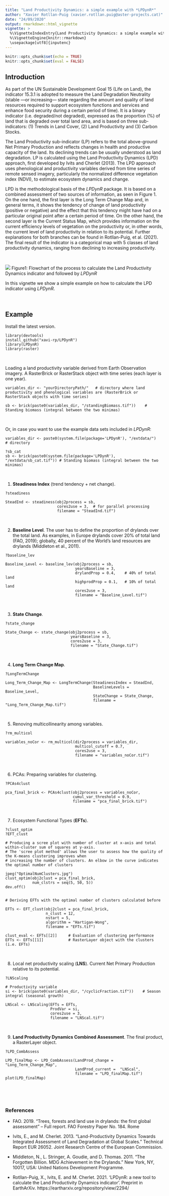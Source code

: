 ```yaml
---
title: "Land Productivity Dynamics: a simple example with *LPDynR*"
author: "Xavier Rotllan-Puig (xavier.rotllan.puig@aster-projects.cat)"
date: "24/09/2020"
output: rmarkdown::html_vignette
vignette: >
  %\VignetteIndexEntry{Land Productivity Dynamics: a simple example with LPDynR}
  %\VignetteEngine{knitr::rmarkdown}
  \usepackage[utf8]{inputenc}
---
```


```r
knitr::opts_chunk$set(echo = TRUE)
knitr::opts_chunk$set(eval = FALSE)
```


## Introduction

As part of the UN Sustainable Development Goal 15 (Life on Land), the indicator 15.3.1 is adopted to measure the Land Degradation Neutrality (stable —or increasing— state regarding the amount and quality of land resources required to support ecosystem functions and services and enhance food security during a certain period of time). It is a binary indicator (i.e. degraded/not degraded), expressed as the proportion (%) of land that is degraded over total land area, and is based on three sub-indicators: (1) Trends in Land Cover, (2) Land Productivity and (3) Carbon Stocks. 

The Land Productivity sub-indicator (LP) refers to the total above-ground Net Primary Production and reflects changes in health and productive capacity of the land. Its declining trends can be usually understood as land degradation. LP is calculated using the Land Productivity Dynamics (LPD) approach, first developed by Ivits and Cherlet (2013). The LPD approach uses phenological and productivity variables derived from time series of remote sensed imagery, particularly the normalized difference vegetation index (NDVI), to estimate ecosystem dynamics and change. 

LPD is the methodological basis of the *LPDynR* package. It is based on a combined assessment of two sources of information, as seen in Figure 1. On the one hand, the first layer is the Long Term Change Map and, in general terms, it shows the tendency of change of land productivity (positive or negative) and the effect that this tendency might have had on a particular original point after a certain period of time. On the other hand, the second layer is the Current Status Map, which provides information on the current efficiency levels of vegetation on the productivity or, in other words, the current level of land productivity in relation to its potential. Further explanations for both branches can be found in Rotllan-Puig, et al. (2021). The final result of the indicator is a categorical map with 5 classes of land productivity dynamics, ranging from declining to increasing productivity.

&nbsp;

![](graph02.png?raw=true)
Figure1: Flowchart of the process to calculate the Land Productivity Dynamics indicator and followed by *LPDynR*
&nbsp;

In this vignette we show a simple example on how to calculate the LPD indicator using *LPDynR*.
&nbsp;

&nbsp;


## Example

Install the latest version.
```
library(devtools)
install_github("xavi-rp/LPDynR")
library(LPDynR)
library(raster)
```
&nbsp;

Loading a land productivity variable derived from Earth Observation imagery. A RasterBrick or RasterStack object with time series (each layer is one year).
```
variables_dir <- "yourDirectoryPath/"   # directory where land productivity and phenological variables are (RasterBrick or RasterStack objects with time series)

sb <- brick(paste0(variables_dir, "/standingBiomass.tif"))    # Standing biomass (integral between the two minimas)
```
&nbsp;


Or, in case you want to use the example data sets included in *LPDynR*:

```
variables_dir <- paste0(system.file(package='LPDynR'), "/extdata/")   # directory

?sb_cat
sb <- brick(paste0(system.file(package='LPDynR'), "/extdata/sb_cat.tif")) # Standing biomass (integral between the two minimas)
```
&nbsp;




1) **Steadiness Index** (trend tendency + net change).
```
?steadiness

SteadInd <- steadiness(obj2process = sb, 
                       cores2use = 3,  # for parallel processing
                       filename = "SteadInd.tif")
```
&nbsp;


2) **Baseline Level**. The user has to define the proportion of drylands over the total land. As examples, in Europe drylands cover 20% of total land (FAO, 2019); globally, 40 percent of the World’s land resources are drylands (Middleton et al., 2011).

```
?baseline_lev

Baseline_Level <- baseline_lev(obj2process = sb, 
                               yearsBaseline = 3, 
                               drylandProp = 0.4,    # 40% of total land 
                               highprodProp = 0.1,   # 10% of total land
                               cores2use = 3, 
                               filename = "Baseline_Level.tif")
```
&nbsp;


3) **State Change**.
```
?state_change

State_Change <- state_change(obj2process = sb, 
                             yearsBaseline = 3, 
                             cores2use = 3,
                             filename = "State_Change.tif")
```
&nbsp;


4) **Long Term Change Map**.
```
?LongTermChange

Long_Term_Change_Map <- LongTermChange(SteadinessIndex = SteadInd, 
                                       BaselineLevels = Baseline_Level,
                                       StateChange = State_Change, 
                                       filename = "Long_Term_Change_Map.tif")
```
&nbsp;


5) Renoving multicollinearity among variables.
```
?rm_multicol

variables_noCor <- rm_multicol(dir2process = variables_dir,    
                               multicol_cutoff = 0.7, 
                               cores2use = 3,
                               filename = "variables_noCor.tif")
```
&nbsp;


6) PCAs: Preparing variables for clustering.
```
?PCAs4clust

pca_final_brick <- PCAs4clust(obj2process = variables_noCor, 
                              cumul_var_threshold = 0.9,
                              filename = "pca_final_brick.tif")
```
&nbsp;


7) Ecosystem Functional Types (**EFTs**).
```
?clust_optim
?EFT_clust

# Producing a scree plot with number of cluster at x-axis and total within-cluster sum of squares at y-axis.
# The 'scree plot method' allows the user to assess how the quality of the K-means clustering improves when 
# increasing the number of clusters. An elbow in the curve indicates the optimal number of clusters

jpeg("OptimalNumClusters.jpg")
clust_optim(obj2clust = pca_final_brick, 
            num_clstrs = seq(5, 50, 5))
dev.off()


# Deriving EFTs with the optimal number of clusters calculated before

EFTs <- EFT_clust(obj2clust = pca_final_brick, 
                  n_clust = 12, 
                  nstart = 5,  
                  algorithm = "Hartigan-Wong",
                  filename = "EFTs.tif")

clust_eval <- EFTs[[2]]     # Evaluation of clustering performance
EFTs <- EFTs[[1]]           # RasterLayer object with the clusters (i.e. EFTs)
```
&nbsp;


8) Local net productivity scaling (**LNS**). Current Net Primary Production relative to its potential.
```
?LNScaling

# Productivity variable
si <- brick(paste0(variables_dir, "/cyclicFraction.tif"))    # Season integral (seasonal growth)

LNScal <- LNScaling(EFTs = EFTs, 
                    ProdVar = si, 
                    cores2use = 3,
                    filename = "LNScal.tif")
```
&nbsp;


9) **Land Productivity Dynamics Combined Assessment**. The final product, a RasterLayer object.
```
?LPD_CombAssess

LPD_finalMap <- LPD_CombAssess(LandProd_change = "Long_Term_Change_Map", 
                               LandProd_current =  "LNScal",
                               filename = "LPD_finalMap.tif")
plot(LPD_finalMap)
```

&nbsp;

&nbsp;

### References

- FAO. 2019. “Trees, forests and land use in drylands: the first global assessment” – Full report. FAO Forestry Paper No. 184. Rome

- Ivits, E., and M. Cherlet. 2013. “Land-Productivity Dynamics Towards Integrated Assessment of Land Degradation at Global Scales.” Technical Report EUR 26052. Joint Research Centre of the European Commission.

- Middleton, N., L. Stringer, A. Goudie, and D. Thomas. 2011. “The Forgotten Billion. MDG Achievement in the Drylands.” New York, NY, 10017, USA: United Nations Development Programme.

- Rotllan-Puig, X., Ivits, E. and M. Cherlet. 2021. 'LPDynR: a new tool to calculate the Land Productivity Dynamics indicator'. Preprint in EarthArXiv. https://eartharxiv.org/repository/view/2294/



